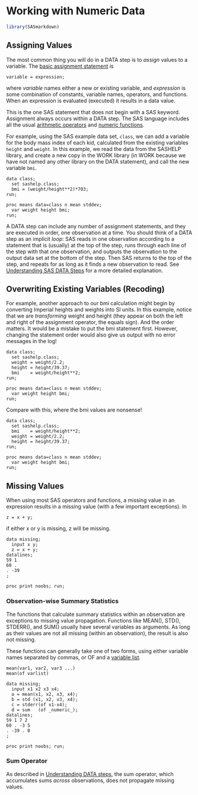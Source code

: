 # Working with Numeric Data

```r
library(SASmarkdown)
```

## Assigning Values
The most common thing you will do in a DATA step is to *assign*
values to a variable.  The [basic assignment statement](https://documentation.sas.com/doc/en/pgmsascdc/9.4_3.5/lestmtsref/p1hglxgj1sjhdzn18soqrqmvogvj.htm) is

```sas
variable = expression;
```

where *variable* names either a new or existing variable, and *expression*
is some combination of constants, variable names, operators, and functions.
When an expression is evaluated (executed) it results in a data value.

This is the one SAS statement that does not begin with a SAS keyword.  Assignment
always occurs within a DATA step.  The SAS language includes all the usual
[arithmetic operators](https://documentation.sas.com/doc/en/lrcon/9.4/p00iah2thp63bmn1lt20esag14lh.htm#n1feyypdf6czp4n15pthf5lafmlf)
and [numeric functions](https://documentation.sas.com/doc/en/pgmsascdc/9.4_3.5/lefunctionsref/n01f5qrjoh9h4hn1olbdpb5pr2td.htm#p0twobwkv7f4mrn19238vqqzzls9).

For example, using the SAS example data set, `class`, we can add a variable
for the body mass index of each kid, calculated from the existing variables
`height` and `weight`.  In this example, we read the data from the SASHELP
library, and create a new copy in the WORK library (in WORK because we have
not named any other library on the DATA statement), and call the new
variable `bmi`.

```sas
data class;
  set sashelp.class;
  bmi = (weight/height**2)*703;
run;

proc means data=class n mean stddev;
  var weight height bmi;
run;
```

A DATA step can include any number of assignment statements, and they
are executed in order, one observation at a time.  You should think of
a DATA step as an implicit *loop*:  SAS reads in one observation
according to a statement that is (usually) at the top of the step,
runs through each line of the step with that one observation, and
outputs the observation to the output data set at the bottom of the
step.  Then SAS returns to the top of the step, and repeats for as
long as it finds a new observation to read.  See [Understanding
SAS DATA Steps](4-18_Understanding_DATA_Steps.html) for a more
detailed explanation.

## Overwriting Existing Variables (Recoding)
For example, another approach to our bmi calculation might begin
by converting Imperial heights and weights into SI units.  In
this example, notice that we are *transforming* weight and height
(they appear on both the left and right of the assignment operator,
the equals sign).  And the order matters.  It would be a mistake
to put the bmi statement first.  However, changing the statement
order would also give us
output with no error messages in the log!

```sas
data class;
  set sashelp.class;
  weight = weight/2.2;
  height = height/39.37;
  bmi    = weight/height**2;
run;

proc means data=class n mean stddev;
  var weight height bmi;
run;
```

Compare with this, where the bmi values are nonsense!

```saslog
data class;
  set sashelp.class;
  bmi    = weight/height**2;
  weight = weight/2.2;
  height = height/39.37;
run;

proc means data=class n mean stddev;
  var weight height bmi;
run;
```

## Missing Values
When using most SAS operators and functions, a missing value in
an expression results in a missing value (with a few important
exceptions).  In

```sas
z = x + y;
```

if either x or y is missing, z will be missing.

```sas
data missing;
  input x y;
  z = x + y;
datalines;
59 1
60 .
. -39
;

proc print noobs; run;
```

### Observation-wise Summary Statistics
The functions that calculate summary statistics within an
observation are exceptions to missing value propagation.
Functions like MEAN(), STD(), STDERR(), and SUM() usually
have several variables as arguments.  As long as their
values are not all missing (within an observation), the
result is also not missing.

These functions can generally take one of two forms,
using either variable names separated by commas, or
OF and a [variable list](https://documentation.sas.com/doc/en/lrcon/9.4/p0wphcpsfgx6o7n1sjtqzizp1n39.htm).

```sas
mean(var1, var2, var3 ...)
mean(of varlist)
```

```sas
data missing;
  input x1 x2 x3 x4;
  a = mean(x1, x2, x3, x4);
  b = std (x1, x2, x3, x4);
  c = stderr(of x1-x4);
  d = sum   (of _numeric_);
datalines;
59 1 7 2
60 . -3 5
. -39 . 0
;

proc print noobs; run;
```

### Sum Operator
As described in [Understanding DATA steps](https://users.ssc.wisc.edu/~hemken/SASworkshops/4-18_Understanding_DATA_Steps.html#the-sum-operator), the sum operator, which
accumulates sums *across* observations, does not propagate missing values.
